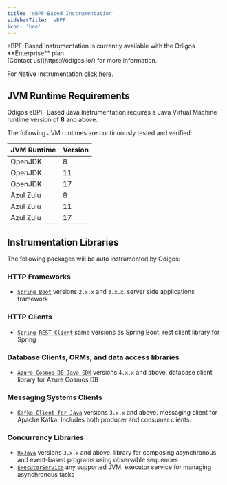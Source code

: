 ```yaml
---
title: 'eBPF-Based Instrumentation'
sidebarTitle: 'eBPF'
icon: 'bee'
---
```



<Info>
  eBPF-Based Instrumentation is currently available with the Odigos **Enterprise** plan.<br />
  [Contact us](https://odigos.io/) for more information.

  For Native Instrumentation [click here](/instrumentations/java/native).
</Info>

## JVM Runtime Requirements

Odigos eBPF-Based Java Instrumentation requires a Java Virtual Machine runtime version of **8** and above.

<EbpfKernelVersionNote />

The following JVM runtimes are continuously tested and verified:

| JVM Runtime | Version |
| ----------- | ------- |
| OpenJDK     | 8       |
| OpenJDK     | 11      |
| OpenJDK     | 17      |
| Azul Zulu   | 8       |
| Azul Zulu   | 11      |
| Azul Zulu   | 17      |

## Instrumentation Libraries

The following packages will be auto instrumented by Odigos:

### HTTP Frameworks

- [`Spring Boot`](https://spring.io/projects/spring-boot) versions `2.x.x` and `3.x.x`. server side applications framework

### HTTP Clients

- [`Spring REST Client`](https://docs.spring.io/spring-framework/reference/integration/rest-clients.html) same versions as Spring Boot. rest client library for Spring

### Database Clients, ORMs, and data access libraries

- [`Azure Cosmos DB Java SDK`](https://github.com/Azure/azure-sdk-for-java/tree/main/sdk/cosmos/azure-cosmos) versions `4.x.x` and above. database client library for Azure Cosmos DB

### Messaging Systems Clients

- [`Kafka Client for Java`](https://kafka.apache.org/) versions `3.x.x` and above. messaging client for Apache Kafka. Includes both producer and consumer clients.

### Concurrency Libraries

- [`RxJava`](https://github.com/ReactiveX/RxJava) versions `3.x.x` and above. library for composing asynchronous and event-based programs using observable sequences
- [`ExecutorService`](https://docs.oracle.com/javase/8/docs/api/java/util/concurrent/ExecutorService.html) any supported JVM. executor service for managing asynchronous tasks
